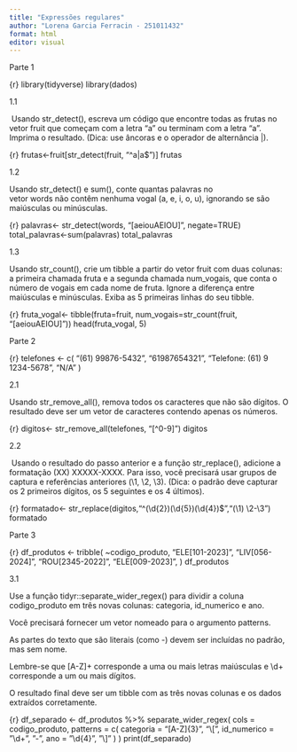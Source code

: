 ```yaml
---
title: "Expressões regulares"
author: "Lorena Garcia Ferracin - 251011432"
format: html
editor: visual
---
```


Parte 1

{r}
library(tidyverse)
library(dados)


1.1

 Usando str_detect(), escreva um código que encontre todas as frutas no vetor fruit que começam com a letra “a” ou terminam com a letra “a”. Imprima o resultado. (Dica: use âncoras e o operador de alternância |).

{r}
frutas<-fruit[str_detect(fruit, "^a|a$")] 
frutas

1.2

Usando str_detect() e sum(), conte quantas palavras no vetor words não contêm nenhuma vogal (a, e, i, o, u), ignorando se são maiúsculas ou minúsculas.

{r}
palavras<- str_detect(words, "[aeiouAEIOU]", negate=TRUE)
total_palavras<-sum(palavras)
total_palavras

1.3

Usando str_count(), crie um tibble a partir do vetor fruit com duas colunas: a primeira chamada fruta e a segunda chamada num_vogais, que conta o número de vogais em cada nome de fruta. Ignore a diferença entre maiúsculas e minúsculas. Exiba as 5 primeiras linhas do seu tibble.

{r}
fruta_vogal<- tibble(fruta=fruit,
                     num_vogais=str_count(fruit, "[aeiouAEIOU]"))
head(fruta_vogal, 5)

Parte 2

{r}
telefones <- c(
  "(61) 99876-5432", 
  "61987654321", 
  "Telefone: (61) 9 1234-5678",
  "N/A"
)

2.1

Usando str_remove_all(), remova todos os caracteres que não são dígitos. O resultado deve ser um vetor de caracteres contendo apenas os números.

{r}
digitos<- str_remove_all(telefones, "[^0-9]")
digitos

2.2

 Usando o resultado do passo anterior e a função str_replace(), adicione a formatação (XX) XXXXX-XXXX. Para isso, você precisará usar grupos de captura e referências anteriores (\\1, \\2, \\3). (Dica: o padrão deve capturar os 2 primeiros dígitos, os 5 seguintes e os 4 últimos).

{r}
formatado<- str_replace(digitos,"^(\\d{2})(\\d{5})(\\d{4})$","(\\1) \\2-\\3")
formatado

Parte 3

{r}
df_produtos <- tribble(
  ~codigo_produto,
  "ELE[101-2023]",
  "LIV[056-2024]",
  "ROU[2345-2022]",
  "ELE[009-2023]",
)
df_produtos


3.1

 Use a função tidyr::separate_wider_regex() para dividir a coluna codigo_produto em três novas colunas: categoria, id_numerico e ano.

Você precisará fornecer um vetor nomeado para o argumento patterns.

As partes do texto que são literais (como -) devem ser incluídas no padrão, mas sem nome.

Lembre-se que [A-Z]+ corresponde a uma ou mais letras maiúsculas e \\d+ corresponde a um ou mais dígitos.

O resultado final deve ser um tibble com as três novas colunas e os dados extraídos corretamente.

{r}
df_separado <- df_produtos %>%
  separate_wider_regex(
    cols = codigo_produto,
    patterns = c(
  categoria = "[A-Z]{3}",
  "\\[",
  id_numerico = "\\d+",
  "-",
  ano = "\\d{4}",
  "\\]"
)
  )
print(df_separado)


